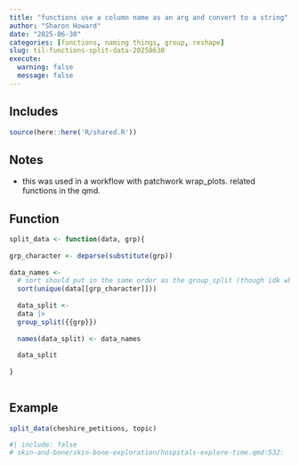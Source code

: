 ```yaml
---
title: "functions use a column name as an arg and convert to a string"
author: "Sharon Howard"
date: "2025-06-30"
categories: [functions, naming things, group, reshape]
slug: til-functions-split-data-20250630
execute:
  warning: false
  message: false
---
```


## Includes

```r
source(here::here('R/shared.R'))
```

## Notes

-  this was used in a workflow with patchwork wrap_plots. related functions in the qmd. 
 


## Function

```r
split_data <- function(data, grp){ 
 
grp_character <- deparse(substitute(grp)) 
 
data_names <- 
  # sort should put in the same order as the group_split (though idk why group_split reorders them) 
  sort(unique(data[[grp_character]])) 
 
  data_split <- 
  data |> 
  group_split({{grp}}) 
 
  names(data_split) <- data_names 
   
  data_split  
   
} 
 

```

## Example

```r
split_data(cheshire_petitions, topic) 

```



```r
#| include: false
# skin-and-bone/skin-bone-exploration/hospitals-explore-time.qmd:532:  

```
